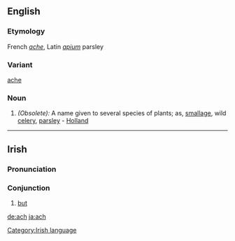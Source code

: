 ==English==
===Etymology===
French ''[[ache]]'', Latin ''[[apium]]'' parsley
===Variant===
[[ache]]
===Noun===
#''(Obsolete):'' A name given to several species of plants; as, [[smallage]], wild [[celery]], [[parsley]] - [[Holland]]

----
==Irish==
===Pronunciation===
{{IPA|[ax]}}
===Conjunction===
#[[but]]

[[Category:Irish language]]

[[de:ach]]
[[ja:ach]]